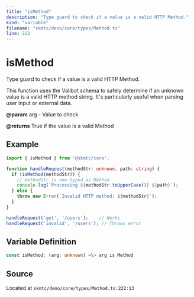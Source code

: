 ```yaml
---
title: "isMethod"
description: "Type guard to check if a value is a valid HTTP Method."
kind: "variable"
filename: "skmtc/deno/core/types/Method.ts"
line: 222
---
```


# isMethod

Type guard to check if a value is a valid HTTP Method.

This function uses the Valibot schema to safely determine if an unknown
value is a valid HTTP method string. It's particularly useful when parsing
user input or external data.


**@param** arg - Value to check

**@returns** True if the value is a valid Method


## Example

```typescript
import { isMethod } from '@skmtc/core';

function handleRequest(methodStr: unknown, path: string) {
  if (isMethod(methodStr)) {
    // methodStr is now typed as Method
    console.log(`Processing ${methodStr.toUpperCase()} ${path}`);
  } else {
    throw new Error(`Invalid HTTP method: ${methodStr}`);
  }
}

handleRequest('get', '/users');    // Works
handleRequest('invalid', '/users'); // Throws error
```

## Variable Definition

```typescript
const isMethod: (arg: unknown) =\> arg is Method
```

## Source

Located at `skmtc/deno/core/types/Method.ts:222:13`
